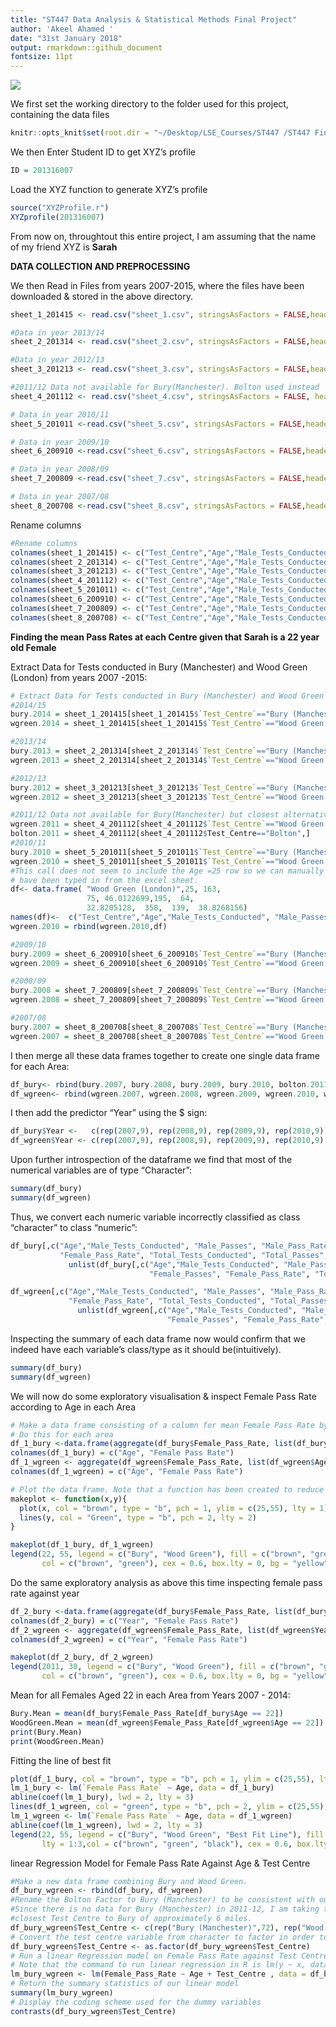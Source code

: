 ```yaml
---
title: "ST447 Data Analysis & Statistical Methods Final Project"
author: 'Akeel Ahamed '
date: "31st January 2018"
output: rmarkdown::github_document
fontsize: 11pt
---
```


![](https://surety1.com/wp/wp-content/uploads/2017/04/driving-school-surety-bond.jpg)


We first set the working directory to the folder used for this project, containing the data files
```r
knitr::opts_knit$set(root.dir = "~/Desktop/LSE_Courses/ST447 /ST447 Final Project/")
```

We then Enter Student ID to get XYZ's profile
```r
ID = 201316007
```

Load the XYZ function to generate XYZ's profile

```r
source("XYZProfile.r")
XYZprofile(201316007)
```

From now on, throughtout this entire project, I am assuming that the name of my friend XYZ is **Sarah**

**DATA COLLECTION AND PREPROCESSING**

We then Read in Files from years 2007-2015, where the files have been downloaded & stored in the above directory.
```r
sheet_1_201415 <- read.csv("sheet_1.csv", stringsAsFactors = FALSE,header = T )

#Data in year 2013/14
sheet_2_201314 <- read.csv("sheet_2.csv", stringsAsFactors = FALSE,header = T )

#Data in year 2012/13
sheet_3_201213 <- read.csv("sheet_3.csv", stringsAsFactors = FALSE,header = T )

#2011/12 Data not available for Bury(Manchester). Bolton used instead
sheet_4_201112 <- read.csv("sheet_4.csv", stringsAsFactors = FALSE, header = T)

# Data in year 2010/11
sheet_5_201011 <-read.csv("sheet_5.csv", stringsAsFactors = FALSE,header = T )

# Data in year 2009/10
sheet_6_200910 <-read.csv("sheet_6.csv", stringsAsFactors = FALSE,header = T )

# Data in year 2008/09
sheet_7_200809 <-read.csv("sheet_7.csv", stringsAsFactors = FALSE,header = T )

# Data in year 2007/08
sheet_8_200708 <-read.csv("sheet_8.csv", stringsAsFactors = FALSE,header = T )

```

Rename columns
```r
#Rename columns
colnames(sheet_1_201415) <- c("Test_Centre","Age","Male_Tests_Conducted", "Male_Passes", "Male_Pass_Rate","Female_Tests_Conducted", "Female_Passes", "Female_Pass_Rate", "Total_Tests_Conducted", "Total_Passes", "Pass_Rate")
colnames(sheet_2_201314) <- c("Test_Centre","Age","Male_Tests_Conducted", "Male_Passes", "Male_Pass_Rate","Female_Tests_Conducted", "Female_Passes", "Female_Pass_Rate", "Total_Tests_Conducted", "Total_Passes", "Pass_Rate")
colnames(sheet_3_201213) <- c("Test_Centre","Age","Male_Tests_Conducted", "Male_Passes", "Male_Pass_Rate","Female_Tests_Conducted", "Female_Passes", "Female_Pass_Rate", "Total_Tests_Conducted", "Total_Passes", "Pass_Rate")
colnames(sheet_4_201112) <- c("Test_Centre","Age","Male_Tests_Conducted", "Male_Passes", "Male_Pass_Rate","Female_Tests_Conducted", "Female_Passes", "Female_Pass_Rate", "Total_Tests_Conducted", "Total_Passes", "Pass_Rate")
colnames(sheet_5_201011) <- c("Test_Centre","Age","Male_Tests_Conducted", "Male_Passes", "Male_Pass_Rate","Female_Tests_Conducted", "Female_Passes", "Female_Pass_Rate", "Total_Tests_Conducted", "Total_Passes", "Pass_Rate")
colnames(sheet_6_200910) <- c("Test_Centre","Age","Male_Tests_Conducted", "Male_Passes", "Male_Pass_Rate","Female_Tests_Conducted", "Female_Passes", "Female_Pass_Rate", "Total_Tests_Conducted", "Total_Passes", "Pass_Rate")
colnames(sheet_7_200809) <- c("Test_Centre","Age","Male_Tests_Conducted", "Male_Passes", "Male_Pass_Rate","Female_Tests_Conducted", "Female_Passes", "Female_Pass_Rate", "Total_Tests_Conducted", "Total_Passes", "Pass_Rate")
colnames(sheet_8_200708) <- c("Test_Centre","Age","Male_Tests_Conducted", "Male_Passes", "Male_Pass_Rate","Female_Tests_Conducted", "Female_Passes", "Female_Pass_Rate", "Total_Tests_Conducted", "Total_Passes", "Pass_Rate")

```


**Finding the mean Pass Rates at each Centre given that Sarah is a 22 year old Female**

Extract Data for Tests conducted in Bury (Manchester) and Wood Green (London) from years 2007 -2015:
```r
# Extract Data for Tests conducted in Bury (Manchester) and Wood Green (London) from years 2007 -2015:
#2014/15
bury.2014 = sheet_1_201415[sheet_1_201415$`Test_Centre`=="Bury (Manchester)" , ] 
wgreen.2014 = sheet_1_201415[sheet_1_201415$`Test_Centre`=="Wood Green (London)" ,] 

#2013/14
bury.2013 = sheet_2_201314[sheet_2_201314$`Test_Centre`=="Bury (Manchester)",] 
wgreen.2013 = sheet_2_201314[sheet_2_201314$`Test_Centre`=="Wood Green (London)" ,] 

#2012/13
bury.2012 = sheet_3_201213[sheet_3_201213$`Test_Centre`=="Bury (Manchester)" ,] 
wgreen.2012 = sheet_3_201213[sheet_3_201213$`Test_Centre`=="Wood Green (London)" ,] 

#2011/12 Data not available for Bury(Manchester) but closest alternative at Bolton taken:
wgreen.2011 = sheet_4_201112[sheet_4_201112$`Test_Centre`=="Wood Green (London)" ,] 
bolton.2011 = sheet_4_201112[sheet_4_201112$Test_Centre=="Bolton",]
#2010/11
bury.2010 = sheet_5_201011[sheet_5_201011$`Test_Centre`=="Bury (Manchester)",] 
wgreen.2010 = sheet_5_201011[sheet_5_201011$`Test_Centre`=="Wood Green (London)",] 
#This call does not seem to include the Age =25 row so we can manually add it using rbind(). Note that the values 
# have been typed in from the excel sheet.
df<- data.frame( "Wood Green (London)",25, 163, 
                 75, 46.0122699,195,  64,
                 32.8205128,  358,  139,  38.8268156)
names(df)<-  c("Test_Centre","Age","Male_Tests_Conducted", "Male_Passes", "Male_Pass_Rate","Female_Tests_Conducted", "Female_Passes", "Female_Pass_Rate", "Total_Tests_Conducted", "Total_Passes", "Pass_Rate")
wgreen.2010 = rbind(wgreen.2010,df)

#2009/10
bury.2009 = sheet_6_200910[sheet_6_200910$`Test_Centre`=="Bury (Manchester)" ,] 
wgreen.2009 = sheet_6_200910[sheet_6_200910$`Test_Centre`=="Wood Green (London)" ,] 

#2008/09
bury.2008 = sheet_7_200809[sheet_7_200809$`Test_Centre`=="Bury (Manchester)",] 
wgreen.2008 = sheet_7_200809[sheet_7_200809$`Test_Centre`=="Wood Green (London)",] 

#2007/08
bury.2007 = sheet_8_200708[sheet_8_200708$`Test_Centre`=="Bury (Manchester)",] 
wgreen.2007 = sheet_8_200708[sheet_8_200708$`Test_Centre`=="Wood Green (London)",] 
```

I then merge all these data frames together to create one single data frame for each Area:
```r
df_bury<- rbind(bury.2007, bury.2008, bury.2009, bury.2010, bolton.2011, bury.2012, bury.2013, bury.2014)
df_wgreen<- rbind(wgreen.2007, wgreen.2008, wgreen.2009, wgreen.2010, wgreen.2011, wgreen.2012, wgreen.2013, wgreen.2014)
```

I then add the predictor "Year" using the $ sign:
```r
df_bury$Year <-   c(rep(2007,9), rep(2008,9), rep(2009,9), rep(2010,9), rep(2011,9), rep(2012,9), rep(2013,9), rep(2014,9))
df_wgreen$Year <- c(rep(2007,9), rep(2008,9), rep(2009,9), rep(2010,9), rep(2011,9), rep(2012,9), rep(2013,9), rep(2014,9))
```

Upon further introspection of the dataframe we find that most of the numerical variables are of type "Character":
```r
summary(df_bury)
summary(df_wgreen)
```

Thus, we convert each numeric variable incorrectly classified as class "character" to class "numeric":
```r
df_bury[,c("Age","Male_Tests_Conducted", "Male_Passes", "Male_Pass_Rate","Female_Tests_Conducted", "Female_Passes", 
           "Female_Pass_Rate", "Total_Tests_Conducted", "Total_Passes", "Pass_Rate")] <- as.numeric( 
             unlist(df_bury[,c("Age","Male_Tests_Conducted", "Male_Passes", "Male_Pass_Rate","Female_Tests_Conducted", 
                               "Female_Passes", "Female_Pass_Rate", "Total_Tests_Conducted", "Total_Passes", "Pass_Rate")])) 

df_wgreen[,c("Age","Male_Tests_Conducted", "Male_Passes", "Male_Pass_Rate","Female_Tests_Conducted", "Female_Passes", 
             "Female_Pass_Rate", "Total_Tests_Conducted", "Total_Passes", "Pass_Rate")] <- as.numeric( 
               unlist(df_wgreen[,c("Age","Male_Tests_Conducted", "Male_Passes", "Male_Pass_Rate","Female_Tests_Conducted", 
                                   "Female_Passes", "Female_Pass_Rate", "Total_Tests_Conducted", "Total_Passes", "Pass_Rate")])) 
```

Inspecting the summary of each data frame now would confirm that we indeed have each variable's class/type as it should be(intuitively).
```r
summary(df_bury)
summary(df_wgreen)
```


We will now do some exploratory visualisation & inspect Female Pass Rate according to Age in each Area
```r
# Make a data frame consisting of a column for mean Female Pass Rate by Age and another for Age
# Do this for each area
df_1_bury <-data.frame(aggregate(df_bury$Female_Pass_Rate, list(df_bury$Age), mean))
colnames(df_1_bury) = c("Age", "Female Pass Rate")
df_1_wgreen <- aggregate(df_wgreen$Female_Pass_Rate, list(df_wgreen$Age), mean)
colnames(df_1_wgreen) = c("Age", "Female Pass Rate")

# Plot the data frame. Note that a function has been created to reduce replication of typing code
makeplot <- function(x,y){
  plot(x, col = "brown", type = "b", pch = 1, ylim = c(25,55), lty = 1)
  lines(y, col = "Green", type = "b", pch = 2, lty = 2)
}

makeplot(df_1_bury, df_1_wgreen)
legend(22, 55, legend = c("Bury", "Wood Green"), fill = c("brown", "green"), lty = 1:2,
       col = c("brown", "green"), cex = 0.6, box.lty = 0, bg = "yellow", text.font = 4)
```


Do the same exploratory analysis as above this time inspecting female pass rate against year
```r
df_2_bury <-data.frame(aggregate(df_bury$Female_Pass_Rate, list(df_bury$Year), mean))
colnames(df_2_bury) = c("Year", "Female Pass Rate")
df_2_wgreen <- aggregate(df_wgreen$Female_Pass_Rate, list(df_wgreen$Year), mean)
colnames(df_2_wgreen) = c("Year", "Female Pass Rate")

makeplot(df_2_bury, df_2_wgreen)
legend(2011, 30, legend = c("Bury", "Wood Green"), fill = c("brown", "green"), lty = 1:2,
       col = c("brown", "green"), cex = 0.6, box.lty = 0, bg = "yellow", text.font = 4)
```

Mean for all Females Aged 22 in each Area from Years 2007 - 2014:
```r
Bury.Mean = mean(df_bury$Female_Pass_Rate[df_bury$Age == 22])
WoodGreen.Mean = mean(df_wgreen$Female_Pass_Rate[df_wgreen$Age == 22])
print(Bury.Mean)
print(WoodGreen.Mean)
```


Fitting the line of best fit 
```r
plot(df_1_bury, col = "brown", type = "b", pch = 1, ylim = c(25,55), lty = 1)
lm_1_bury <- lm(`Female Pass Rate` ~ Age, data = df_1_bury)
abline(coef(lm_1_bury), lwd = 2, lty = 3)
lines(df_1_wgreen, col = "green", type = "b", pch = 2, ylim = c(25,55), lty = 2)
lm_1_wgreen <- lm(`Female Pass Rate` ~ Age, data = df_1_wgreen)
abline(coef(lm_1_wgreen), lwd = 2, lty = 3)
legend(22, 55, legend = c("Bury", "Wood Green", "Best Fit Line"), fill = c("brown", "green", "black"),
       lty = 1:3,col = c("brown", "green", "black"), cex = 0.6, box.lty = 0, bg = "yellow", text.font = 4)

```


linear Regression Model for Female Pass Rate Against Age & Test Centre
```r
#Make a new data frame combining Bury and Wood Green. 
df_bury_wgreen <- rbind(df_bury, df_wgreen)
#Rename the Bolton Factor to Bury (Manchester) to be consistent with our initial assumption -	
#Since there is no data for Bury (Manchester) in 2011-12, I am taking the data for Bolton, which is the next 
#closest Test Centre to Bury of approximately 6 miles.  
df_bury_wgreen$Test_Centre <- c(rep("Bury (Manchester)",72), rep("Wood Green (London)", 72))
# Convert the test centre variable from character to factor in order to display contrasts (shown below)
df_bury_wgreen$Test_Centre <- as.factor(df_bury_wgreen$Test_Centre)
# Run a linear Regression model on Female Pass Rate against Test Centre and Age from the df_bury_wgreen dataset.
# Note that the command to run linear regression in R is lm(y ~ x, data = ) where lm stands for linear model.
lm_bury_wgreen <- lm(Female_Pass_Rate ~ Age + Test_Centre , data = df_bury_wgreen)
# Return the summary statistics of our linear model
summary(lm_bury_wgreen)
# Display the coding scheme used for the dummy variables
contrasts(df_bury_wgreen$Test_Centre)
```
